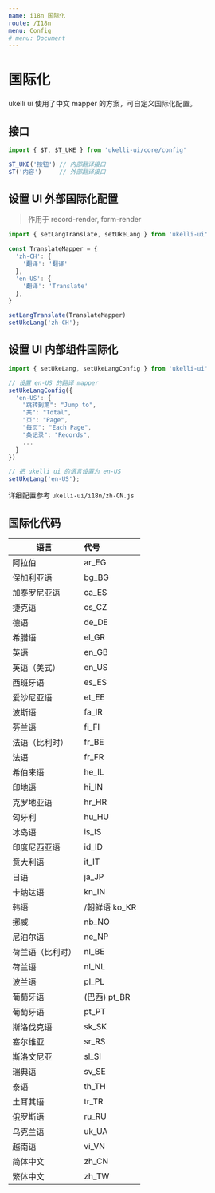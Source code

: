 ```yaml
---
name: i18n 国际化
route: /I18n
menu: Config
# menu: Document
---
```


# 国际化

ukelli ui 使用了中文 mapper 的方案，可自定义国际化配置。

## 接口

```js
import { $T, $T_UKE } from 'ukelli-ui/core/config'

$T_UKE('按钮') // 内部翻译接口
$T('内容')     // 外部翻译接口
```

## 设置 UI 外部国际化配置

> 作用于 record-render, form-render

```js
import { setLangTranslate, setUkeLang } from 'ukelli-ui'

const TranslateMapper = {
  'zh-CH': {
    '翻译': '翻译'
  },
  'en-US': {
    '翻译': 'Translate'
  },
}

setLangTranslate(TranslateMapper)
setUkeLang('zh-CH');
```

## 设置 UI 内部组件国际化

```js
import { setUkeLang, setUkeLangConfig } from 'ukelli-ui'

// 设置 en-US 的翻译 mapper
setUkeLangConfig({
  'en-US': {
    "跳转到第": "Jump to",
    "共": "Total",
    "页": "Page",
    "每页": "Each Page",
    "条记录": "Records",
    ...
  }
})

// 把 ukelli ui 的语言设置为 en-US
setUkeLang('en-US');
```

详细配置参考 `ukelli-ui/i18n/zh-CN.js`

## 国际化代码

| 语言   |      代号  |
|-------|:-----------|
| 阿拉伯 |	ar_EG |
| 保加利亚语 |	bg_BG |
| 加泰罗尼亚语 |	ca_ES |
| 捷克语 |	cs_CZ |
| 德语 |	de_DE |
| 希腊语 |	el_GR |
| 英语 |	en_GB |
| 英语（美式） |	en_US |
| 西班牙语 |	es_ES |
| 爱沙尼亚语 |	et_EE |
| 波斯语 |	fa_IR |
| 芬兰语 |	fi_FI |
| 法语（比利时） |	fr_BE |
| 法语 |	fr_FR |
| 希伯来语 |	he_IL |
| 印地语 |	hi_IN |
| 克罗地亚语 |	hr_HR |
| 匈牙利 |	hu_HU |
| 冰岛语 |	is_IS |
| 印度尼西亚语 |	id_ID |
| 意大利语 |	it_IT |
| 日语 |	ja_JP |
| 卡纳达语 |	kn_IN |
| 韩语 |/朝鲜语	ko_KR |
| 挪威 |	nb_NO |
| 尼泊尔语 |	ne_NP |
| 荷兰语（比利时） |	nl_BE |
| 荷兰语 |	nl_NL |
| 波兰语 |	pl_PL |
| 葡萄牙语 |(巴西)	pt_BR |
| 葡萄牙语 |	pt_PT |
| 斯洛伐克语 |	sk_SK |
| 塞尔维亚 |	sr_RS |
| 斯洛文尼亚 |	sl_SI |
| 瑞典语 |	sv_SE |
| 泰语 |	th_TH |
| 土耳其语 |	tr_TR |
| 俄罗斯语 |	ru_RU |
| 乌克兰语 |	uk_UA |
| 越南语 |	vi_VN |
| 简体中文 |	zh_CN |
| 繁体中文 |	zh_TW |
